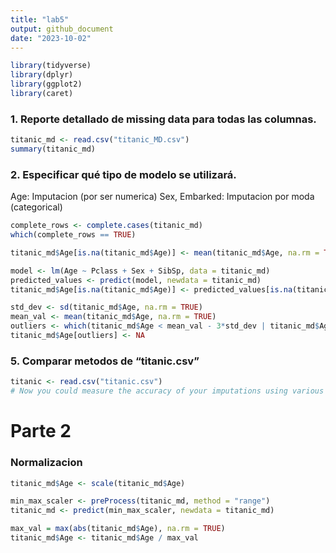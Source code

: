 ```yaml
---
title: "lab5"
output: github_document
date: "2023-10-02"
---
```


```r
library(tidyverse)
library(dplyr)
library(ggplot2)
library(caret)
```
### 1. Reporte detallado de missing data para todas las columnas.

```r
titanic_md <- read.csv("titanic_MD.csv")
summary(titanic_md)

```

### 2. Especificar qué tipo de modelo se utilizará.

Age: Imputacion (por ser numerica)
Sex, Embarked: Imputacion por moda (categorical)

```r
complete_rows <- complete.cases(titanic_md)
which(complete_rows == TRUE)
```

```r
titanic_md$Age[is.na(titanic_md$Age)] <- mean(titanic_md$Age, na.rm = TRUE)

model <- lm(Age ~ Pclass + Sex + SibSp, data = titanic_md)
predicted_values <- predict(model, newdata = titanic_md)
titanic_md$Age[is.na(titanic_md$Age)] <- predicted_values[is.na(titanic_md$Age)]

std_dev <- sd(titanic_md$Age, na.rm = TRUE)
mean_val <- mean(titanic_md$Age, na.rm = TRUE)
outliers <- which(titanic_md$Age < mean_val - 3*std_dev | titanic_md$Age > mean_val + 3*std_dev)
titanic_md$Age[outliers] <- NA

```

### 5. Comparar metodos de "titanic.csv"

```r
titanic <- read.csv("titanic.csv")
# Now you could measure the accuracy of your imputations using various metrics, e.g., RMSE
```

# Parte 2
### Normalizacion
```r
titanic_md$Age <- scale(titanic_md$Age)

min_max_scaler <- preProcess(titanic_md, method = "range")
titanic_md <- predict(min_max_scaler, newdata = titanic_md)

max_val = max(abs(titanic_md$Age), na.rm = TRUE)
titanic_md$Age <- titanic_md$Age / max_val

```


